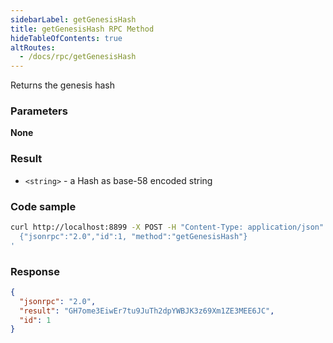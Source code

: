 ```yaml
---
sidebarLabel: getGenesisHash
title: getGenesisHash RPC Method
hideTableOfContents: true
altRoutes:
  - /docs/rpc/getGenesisHash
---
```


Returns the genesis hash

<DocSideBySide>

<DocLeftSide>

### Parameters

**None**

### Result

- `<string>` - a Hash as base-58 encoded string

</DocLeftSide>
<DocRightSide>

### Code sample

```bash
curl http://localhost:8899 -X POST -H "Content-Type: application/json" -d '
  {"jsonrpc":"2.0","id":1, "method":"getGenesisHash"}
'
```

### Response

```json
{
  "jsonrpc": "2.0",
  "result": "GH7ome3EiwEr7tu9JuTh2dpYWBJK3z69Xm1ZE3MEE6JC",
  "id": 1
}
```

</DocRightSide>
</DocSideBySide>
